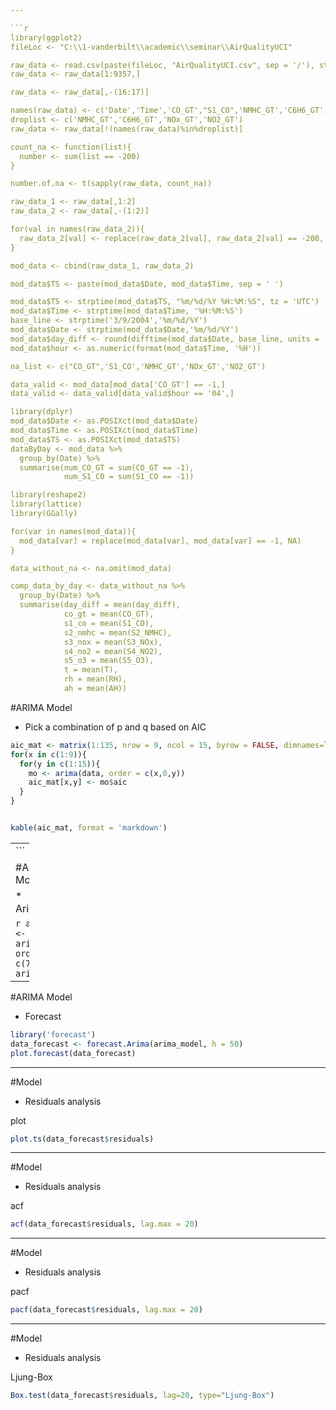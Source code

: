 ---

```{r, echo = FALSE, results='hide', message=FALSE, warning = FALSE, fig.align = 'center'}
library(ggplot2)
fileLoc <- "C:\\1-vanderbilt\\academic\\seminar\\AirQualityUCI"

raw_data <- read.csv(paste(fileLoc, "AirQualityUCI.csv", sep = '/'), stringsAsFactors = FALSE)
raw_data <- raw_data[1:9357,]

raw_data <- raw_data[,-(16:17)]

names(raw_data) <- c('Date','Time','CO_GT',"S1_CO",'NMHC_GT','C6H6_GT','S2_NMHC','NOx_GT','S3_NOx','NO2_GT',"S4_NO2",'S5_O3','T','RH','AH')
droplist <- c('NMHC_GT','C6H6_GT','NOx_GT','NO2_GT')
raw_data <- raw_data[!(names(raw_data)%in%droplist)]

count_na <- function(list){
  number <- sum(list == -200)
}

number.of.na <- t(sapply(raw_data, count_na))

raw_data_1 <- raw_data[,1:2]
raw_data_2 <- raw_data[,-(1:2)]

for(val in names(raw_data_2)){
  raw_data_2[val] <- replace(raw_data_2[val], raw_data_2[val] == -200, -1)
}

mod_data <- cbind(raw_data_1, raw_data_2)

mod_data$TS <- paste(mod_data$Date, mod_data$Time, sep = ' ')

mod_data$TS <- strptime(mod_data$TS, "%m/%d/%Y %H:%M:%S", tz = 'UTC')
mod_data$Time <- strptime(mod_data$Time, '%H:%M:%S')
base_line <- strptime('3/9/2004','%m/%d/%Y')
mod_data$Date <- strptime(mod_data$Date,'%m/%d/%Y')
mod_data$day_diff <- round(difftime(mod_data$Date, base_line, units = 'days'))
mod_data$hour <- as.numeric(format(mod_data$Time, '%H'))

na_list <- c("CO_GT",'S1_CO','NMHC_GT','NOx_GT','NO2_GT')

data_valid <- mod_data[mod_data['CO_GT'] == -1,]
data_valid <- data_valid[data_valid$hour == '04',]

library(dplyr)
mod_data$Date <- as.POSIXct(mod_data$Date)
mod_data$Time <- as.POSIXct(mod_data$Time)
mod_data$TS <- as.POSIXct(mod_data$TS)
dataByDay <- mod_data %>%
  group_by(Date) %>%
  summarise(num_CO_GT = sum(CO_GT == -1),
            num_S1_CO = sum(S1_CO == -1))

library(reshape2)
library(lattice)
library(GGally)

for(var in names(mod_data)){
  mod_data[var] = replace(mod_data[var], mod_data[var] == -1, NA)
}

data_without_na <- na.omit(mod_data)

comp_data_by_day <- data_without_na %>%
  group_by(Date) %>%
  summarise(day_diff = mean(day_diff),
            co_gt = mean(CO_GT),
            s1_co = mean(S1_CO),
            s2_nmhc = mean(S2_NMHC),
            s3_nox = mean(S3_NOx),
            s4_no2 = mean(S4_NO2),
            s5_o3 = mean(S5_O3),
            t = mean(T),
            rh = mean(RH),
            ah = mean(AH))
```



#ARIMA Model

* Pick a combination of p and q based on AIC

```{r, echo = FALSE, message=FALSE, warning = FALSE}
aic_mat <- matrix(1:135, nrow = 9, ncol = 15, byrow = FALSE, dimnames=list(c("p = 1","p = 2","p = 3","p = 4","p = 5","p = 6","p = 7","p = 8", "p = 9"),c("q = 1","q = 2","q = 3","q = 4","q = 5","q = 6","q = 7","q = 8", "q = 9","q = 10","1 = 11","q = 12", "q = 13", "q = 14", "q = 15")))
for(x in c(1:9)){
  for(y in c(1:15)){
    mo <- arima(data, order = c(x,0,y))
    aic_mat[x,y] <- mo$aic
  }
}


kable(aic_mat, format = 'markdown')
```


---

#ARIMA Model 

* Arima(7,0,12)

```{r, echo = FALSE, message = FALSE, warning = FALSE}
arima_model <- arima(data, order = c(7,0,12))
arima_model
```

---

#ARIMA Model

* Forecast

```{r,echo = FALSE, message = FALSE, warning = FALSE, fig.align="center",fig.cap=""}
library('forecast')
data_forecast <- forecast.Arima(arima_model, h = 50)
plot.forecast(data_forecast)
```


---

#Model

* Residuals analysis

plot

```{r, echo = FALSE, message = FALSE, warning = FALSE, fig.align="center",fig.cap=""}
plot.ts(data_forecast$residuals)
```

---

#Model

* Residuals analysis

acf

```{r, echo = FALSE, message = FALSE, warning = FALSE, fig.align="center",fig.cap=""}
acf(data_forecast$residuals, lag.max = 20)
```

---

#Model

* Residuals analysis

pacf

```{r, echo = FALSE, message = FALSE, warning = FALSE, fig.align="center",fig.cap=""}
pacf(data_forecast$residuals, lag.max = 20)
```

---

#Model

* Residuals analysis

Ljung-Box

```{r, echo = FALSE, message = FALSE, warning = FALSE}
Box.test(data_forecast$residuals, lag=20, type="Ljung-Box")
```


